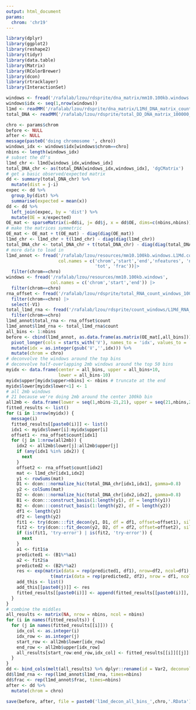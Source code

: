 ```yaml
---
output: html_document
params:
  chrom: 'chr19'
---
```



```r
library(dplyr)
library(ggplot2)
library(reshape2)
library(tidyr)
library(data.table)
library(Matrix)
library(RColorBrewer)
library(dcon)
library(rtracklayer)
library(InteractionSet)
```

```r
windows <- fread('/rafalab/lzou/rdsprite/dna_matrix/mm10.100kb.windows', header=F, col.names=c('chrom','start','end'))
windows$idx <- seq(1,nrow(windows))
l1md <- readMM('/rafalab/lzou/rdsprite/dna_matrix/L1Md_DNA_matrix_count_RNA_100000_clusters_2-100.mtx')
total_DNA <- readMM('/rafalab/lzou/rdsprite/total_DD_DNA_matrix_100000_clusters_2-100.mtx')
```

```r
chro <- params$chrom
before <- NULL
after <- NULL
message(paste0('doing chromosome ', chro))
windows_idx <- windows$idx[windows$chrom==chro]
nbins <- length(windows_idx)
# subset the df's
l1md_chr <- l1md[windows_idx,windows_idx]
total_DNA_chr <- as(total_DNA[windows_idx,windows_idx], 'dgCMatrix')
# get a basic observed/expected matrix
dd <- summary(total_DNA_chr) %>%
  mutate(dist = j-i)
expec <- dd %>%
  group_by(dist) %>%
  summarise(expected = mean(x))
dd <- dd %>%
  left_join(expec, by = 'dist') %>%
  mutate(OE = x/expected)
OE_mat <- sparseMatrix(i=dd$i, j= dd$j, x = dd$OE, dims=c(nbins,nbins))
# make the matrices symmetric
OE_mat <- OE_mat + t(OE_mat) - diag(diag(OE_mat))
l1md_chr <- l1md_chr + t(l1md_chr) - diag(diag(l1md_chr))
total_DNA_chr <- total_DNA_chr + t(total_DNA_chr) - diag(diag(total_DNA_chr))
# more data to load in
l1md_annot <- fread('/rafalab/lzou/resources/mm10.100kb.windows.L1Md.coverage',
                    col.names = c('chrom','start','end','nfeatures', 'nbp',
                                  'tot', 'frac'))|>
  filter(chrom==chro)
windows <- fread('/rafalab/lzou/resources/mm10.100kb.windows', 
                 col.names = c('chrom','start','end')) |>
  filter(chrom==chro)
rna_offset <- fread('/rafalab/lzou/rdsprite/total_RNA_count_windows_100000_clusters_2-100.csv') |>
  filter(chrom==chro) |>
  select(-V1)
total_l1md_rna <- fread('/rafalab/lzou/rdsprite/count_windows/L1Md_RNA_count_windows_100000_clusters_2-100.csv') |>
  filter(chrom==chro)
l1md_annot$total_rna <- rna_offset$count
l1md_annot$l1md_rna <- total_l1md_rna$count
all_bins <- 1:nbins
before <- cbind(l1md_annot, as.data.frame(as.matrix(OE_mat[,all_bins]))) %>%
  pivot_longer(cols = starts_with('V'), names_to = 'idx', values_to = 'OE') %>%
  mutate(idx = as.integer(gsub('V','',idx))) %>%
  mutate(chrom = chro)
# deconvolve the windows around the top bins
# deconvolve half-overlapping 2mb windows around the top 50 bins
myidx <- data.frame(center = all_bins, upper = all_bins+10,
                    lower = all_bins-10)
myidx$upper[myidx$upper>nbins] <- nbins # truncate at the end
myidx$lower[myidx$lower<1] <- 1
# all 2mb windows 
# 21 because we're doing 2mb around the center 100kb bin
all2mb <- data.frame(lower = seq(1,nbins-21,21), upper = seq(21,nbins,21))
fitted_results <- list()
for (i in 1:nrow(myidx)) {
  message(i)
  fitted_results[[paste0(i)]] <- list()
  idx1 <- myidx$lower[i]:myidx$upper[i]
  offset1 <- rna_offset$count[idx1]
  for (j in 1:nrow(all2mb)) {
    idx2 <- all2mb$lower[j]:all2mb$upper[j]
    if (any(idx1 %in% idx2)) {
      next
    }
    offset2 <- rna_offset$count[idx2]
    mat <- l1md_chr[idx1,idx2]
    y1 <- rowSums(mat)
    D1 <- dcon:::normalize_hic(total_DNA_chr[idx1,idx1], gamma=0.8)
    y2 <- colSums(mat)
    D2 <- dcon:::normalize_hic(total_DNA_chr[idx2,idx2], gamma=0.8)
    B1 <- dcon:::construct_basis(1:length(y1), df = length(y1))
    B2 <- dcon:::construct_basis(1:length(y2), df = length(y2))
    df1 <- length(y1)
    df2 <- length(y2)
    fit1 <- try(dcon:::fit_decon(y1, D1, df = df1, offset=offset1), silent=T)
    fit2 <- try(dcon:::fit_decon(y2, D2, df = df2, offset=offset2), silent=T)
    if (is(fit1, 'try-error') | is(fit2, 'try-error')) {
      next
    }
    a1 <- fit1$a
    predicted1 <- (B1%*%a1)
    a2 <- fit2$a
    predicted2 <- (B2%*%a2)
    res <- exp(matrix(data = rep(predicted1, df1), nrow=df2, ncol=df1) + 
                 t(matrix(data = rep(predicted2, df2), nrow = df1, ncol = df2)))
    add_this <- list()
    add_this[[paste0(j)]] <- res
    fitted_results[[paste0(i)]] <- append(fitted_results[[paste0(i)]], add_this)
  }
}
# combine the middles
all_results <- matrix(NA, nrow = nbins, ncol = nbins)
for (i in names(fitted_results)) {
  for (j in names(fitted_results[[i]])) {
    idx_col <- as.integer(i)
    idx_row <- as.integer(j)
    start_row <- all2mb$lower[idx_row]
    end_row <- all2mb$upper[idx_row]
    all_results[start_row:end_row,idx_col] <- fitted_results[[i]][[j]][,11]
  }
}
dd <- bind_cols(melt(all_results) %>% dplyr::rename(id = Var2, deconvolved = value), melt(as.data.frame(as.matrix(OE_mat[,all_bins]))) %>% dplyr::rename(OE = value) %>% select(OE)) 
dd$l1md_rna <- rep(l1md_annot$l1md_rna, times=nbins)
dd$frac <- rep(l1md_annot$frac, times=nbins)
after <- dd %>%
  mutate(chrom = chro)

save(before, after, file = paste0('l1md_decon_all_bins_',chro,'.RData'))
```


